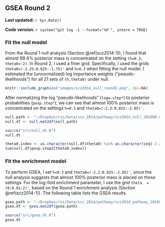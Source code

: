 ## GSEA Round 2 {#scz2014-2}

**Last updated:** `r Sys.Date()`

**Code version:** `r system("git log -1 --format='%H'", intern = TRUE)`

### Fit the null model

From the Round 1 null analysis (Section \@ref(scz2014-1)), I found that almost 99.4% posterior mass is concentrated on the setting `(h=0.3, theta0=-2)`. In Round 2, I used a finer grid. Specifically, I used the grids `theta0=(-2.25:0.025:-1.75)'` and `h=0.3` when fitting the null model. I estimated the (unnormalized) log importance weights ("pseudo-likelihoods") for all 21 sets of `(h,theta0)` under null. 

```r
knitr::include_graphics("images/scz2014_null_round2.png", dpi=NA)
```

After normalizing the log "pseudo-likelihoods" (`logw.step*`) to posterior probabilities (`posp.step*`), we can see that almost 100% posterior mass is concentrated on the settings `h=0.3` and `theta0=(-2.2:0.025:-2.05)'`.
```r
null.path <- "~/Dropbox/rss/Data/scz_2014/pathway/scz2014_null_201609.mat"
null.df <- null.mat2df(null.path)
```

```r
source("src/null_dt.R")
null.dt
```

```r
theta0.index <- as.character(null.df$theta0) %in% as.character(seq(-2.2,-2.05,by=0.025)) 
sum(null.df$posp.step2[theta0.index]) 
```

### Fit the enrichment model

To perform GSEA, I set `h=0.3` and `theta0=(-2.2:0.025:-2.05)'`, since the null analysis suggests that almost 100% posterior mass is placed on these settings. For the log-fold enrichment parameter, I use the grid `theta  = (0:0.01:2)'`, based on the Round 1 enrichment analysis (Section \@ref(scz2014-1)). The following table lists the GSEA results. 
```r
gsea.path <- "~/Dropbox/rss/Data/scz_2014/pathway/scz2014_pathway_201609.mat"
gsea.df <- gsea.mat2df(gsea.path) 
```

```r
source("src/gsea_dt.R")
gsea.dt
```


